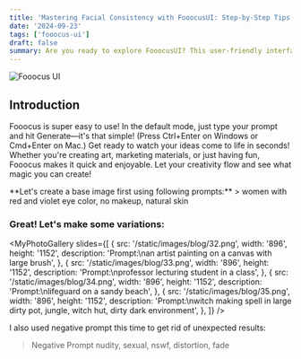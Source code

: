 ```yaml
---
title: 'Mastering Facial Consistency with FooocusUI: Step-by-Step Tips'
date: '2024-09-23'
tags: ['fooocus-ui']
draft: false
summary: Are you ready to explore FooocusUI? This user-friendly interface is designed to make your digital experience smoother and more enjoyable. Whether you’re a beginner or just looking to polish your skills, this article will guide you through the basics and share some handy tips and tricks. Let’s dive in!
---
```


![Fooocus UI](/static/images/blog/30.png)

<TOCInline toc={props.toc} exclude="Introduction" />

## Introduction

Fooocus is super easy to use! In the default mode, just type your prompt and hit Generate—it's that simple! (Press Ctrl+Enter on Windows or Cmd+Enter on Mac.)
Get ready to watch your ideas come to life in seconds! Whether you're creating art, marketing materials, or just having fun, Fooocus makes it quick and enjoyable. Let your creativity flow and see what magic you can create!

<div style={{ display: 'flex', alignItems: 'center' }}>
  <div style={{ flex: 1 }}>
    **Let's create a base image first using following prompts:** > women with red and violet eye
    color, no makeup, natural skin
  </div>
  <div style={{ flex: '0 0 auto', marginLeft: '20px' }}>
    <MyLightBox
      thumbWidth={208}
      thumbHeight={304}
      slides={[{ src: '/static/images/blog/31.png', width: '832', height: '1216' }]}
    />
  </div>
</div>

### Great! Let's make some variations:

<MyPhotoGallery
  slides={[
    {
      src: '/static/images/blog/32.png',
      width: '896',
      height: '1152',
      description: 'Prompt:\nan artist painting on a canvas with large brush',
    },
    {
      src: '/static/images/blog/33.png',
      width: '896',
      height: '1152',
      description: 'Prompt:\nprofessor lecturing student in a class',
    },
    {
      src: '/static/images/blog/34.png',
      width: '896',
      height: '1152',
      description: 'Prompt:\nlifeguard on a sandy beach',
    },
    {
      src: '/static/images/blog/35.png',
      width: '896',
      height: '1152',
      description:
        'Prompt:\nwitch making spell in large dirty pot, jungle, witch hut, dirty dark environment',
    },
  ]}
/>

I also used negative prompt this time to get rid of unexpected results:

> Negative Prompt nudity, sexual, nswf, distortion, fade
